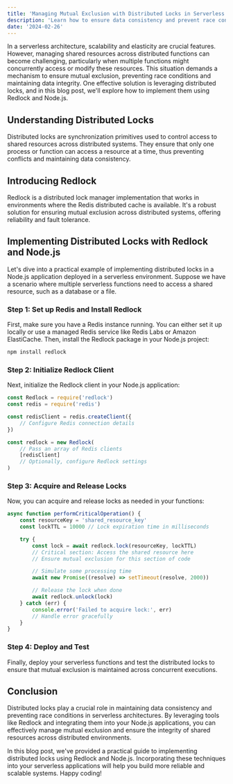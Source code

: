 ```yaml
---
title: 'Managing Mutual Exclusion with Distributed Locks in Serverless using Node.js'
description: 'Learn how to ensure data consistency and prevent race conditions in serverless environments using distributed locks with Node.js and Redlock.'
date: '2024-02-26'
---
```


In a serverless architecture, scalability and elasticity are crucial features. However, managing shared resources across distributed functions can become challenging, particularly when multiple functions might concurrently access or modify these resources. This situation demands a mechanism to ensure mutual exclusion, preventing race conditions and maintaining data integrity. One effective solution is leveraging distributed locks, and in this blog post, we'll explore how to implement them using Redlock and Node.js.

## Understanding Distributed Locks

Distributed locks are synchronization primitives used to control access to shared resources across distributed systems. They ensure that only one process or function can access a resource at a time, thus preventing conflicts and maintaining data consistency.

## Introducing Redlock

Redlock is a distributed lock manager implementation that works in environments where the Redis distributed cache is available. It's a robust solution for ensuring mutual exclusion across distributed systems, offering reliability and fault tolerance.

## Implementing Distributed Locks with Redlock and Node.js

Let's dive into a practical example of implementing distributed locks in a Node.js application deployed in a serverless environment. Suppose we have a scenario where multiple serverless functions need to access a shared resource, such as a database or a file.

### Step 1: Set up Redis and Install Redlock

First, make sure you have a Redis instance running. You can either set it up locally or use a managed Redis service like Redis Labs or Amazon ElastiCache. Then, install the Redlock package in your Node.js project:

```bash
npm install redlock
```

### Step 2: Initialize Redlock Client

Next, initialize the Redlock client in your Node.js application:

```javascript
const Redlock = require('redlock')
const redis = require('redis')

const redisClient = redis.createClient({
    // Configure Redis connection details
})

const redlock = new Redlock(
    // Pass an array of Redis clients
    [redisClient]
    // Optionally, configure Redlock settings
)
```

### Step 3: Acquire and Release Locks

Now, you can acquire and release locks as needed in your functions:

```javascript
async function performCriticalOperation() {
    const resourceKey = 'shared_resource_key'
    const lockTTL = 10000 // Lock expiration time in milliseconds

    try {
        const lock = await redlock.lock(resourceKey, lockTTL)
        // Critical section: Access the shared resource here
        // Ensure mutual exclusion for this section of code

        // Simulate some processing time
        await new Promise((resolve) => setTimeout(resolve, 2000))

        // Release the lock when done
        await redlock.unlock(lock)
    } catch (err) {
        console.error('Failed to acquire lock:', err)
        // Handle error gracefully
    }
}
```

### Step 4: Deploy and Test

Finally, deploy your serverless functions and test the distributed locks to ensure that mutual exclusion is maintained across concurrent executions.

## Conclusion

Distributed locks play a crucial role in maintaining data consistency and preventing race conditions in serverless architectures. By leveraging tools like Redlock and integrating them into your Node.js applications, you can effectively manage mutual exclusion and ensure the integrity of shared resources across distributed environments.

In this blog post, we've provided a practical guide to implementing distributed locks using Redlock and Node.js. Incorporating these techniques into your serverless applications will help you build more reliable and scalable systems. Happy coding!
